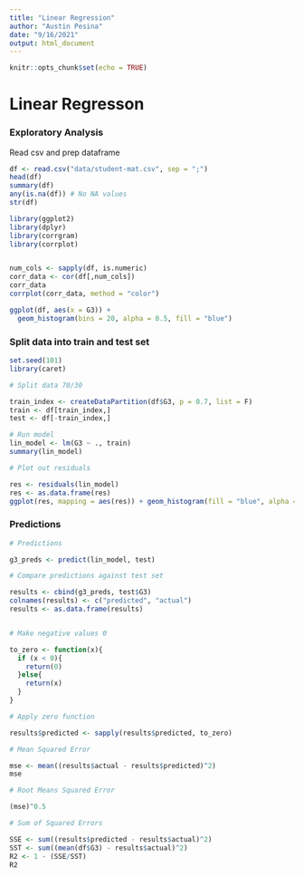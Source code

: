 ```yaml
---
title: "Linear Regression"
author: "Austin Pesina"
date: "9/16/2021"
output: html_document
---
```


```r
knitr::opts_chunk$set(echo = TRUE)
```

# Linear Regresson


### Exploratory Analysis

Read csv and prep dataframe

```r
df <- read.csv("data/student-mat.csv", sep = ";")
head(df)
summary(df)
any(is.na(df)) # No NA values
str(df)
```



```r
library(ggplot2)
library(dplyr)
library(corrgram)
library(corrplot)


num_cols <- sapply(df, is.numeric)
corr_data <- cor(df[,num_cols])
corr_data
corrplot(corr_data, method = "color")

ggplot(df, aes(x = G3)) +
  geom_histogram(bins = 20, alpha = 0.5, fill = "blue")
```




### Split data into train and test set


```r
set.seed(101)
library(caret)

# Split data 70/30

train_index <- createDataPartition(df$G3, p = 0.7, list = F)
train <- df[train_index,]
test <- df[-train_index,]

# Run model
lin_model <- lm(G3 ~ ., train)
summary(lin_model)

# Plot out residuals

res <- residuals(lin_model)
res <- as.data.frame(res)
ggplot(res, mapping = aes(res)) + geom_histogram(fill = "blue", alpha = 0.5)
```



### Predictions

```r
# Predictions 

g3_preds <- predict(lin_model, test)

# Compare predictions against test set

results <- cbind(g3_preds, test$G3)
colnames(results) <- c("predicted", "actual")
results <- as.data.frame(results)


# Make negative values 0

to_zero <- function(x){
  if (x < 0){
    return(0)
  }else{
    return(x)
  }
}

# Apply zero function

results$predicted <- sapply(results$predicted, to_zero)

# Mean Squared Error

mse <- mean((results$actual - results$predicted)^2)
mse

# Root Means Squared Error

(mse)^0.5

# Sum of Squared Errors

SSE <- sum((results$predicted - results$actual)^2)
SST <- sum((mean(df$G3) - results$actual)^2)
R2 <- 1 - (SSE/SST)
R2
```


